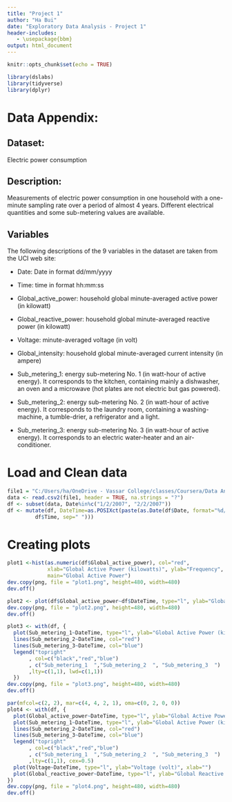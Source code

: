 ---
title: "Project 1"
author: "Ha Bui"
date: "Exploratory Data Analysis - Project 1"
header-includes:
   - \usepackage{bbm}
output: html_document
---

```{r setup, include=FALSE}
knitr::opts_chunk$set(echo = TRUE)
```

```{r}
library(dslabs)
library(tidyverse)
library(dplyr)
```

# Data Appendix:
## Dataset: 
Electric power consumption


## Description: 
Measurements of electric power consumption in one household with a one-minute sampling rate over a period of almost 4 years. Different electrical quantities and some sub-metering values are available.

## Variables
The following descriptions of the 9 variables in the dataset are taken from the UCI web site:

* Date: Date in format dd/mm/yyyy

* Time: time in format hh:mm:ss

* Global_active_power: household global minute-averaged active power (in kilowatt)

* Global_reactive_power: household global minute-averaged reactive power (in kilowatt)

* Voltage: minute-averaged voltage (in volt)

* Global_intensity: household global minute-averaged current intensity (in ampere)

* Sub_metering_1: energy sub-metering No. 1 (in watt-hour of active energy). It corresponds to the kitchen, containing mainly a dishwasher, an oven and a microwave (hot plates are not electric but gas powered).

* Sub_metering_2: energy sub-metering No. 2 (in watt-hour of active energy). It corresponds to the laundry room, containing a washing-machine, a tumble-drier, a refrigerator and a light.

* Sub_metering_3: energy sub-metering No. 3 (in watt-hour of active energy). It corresponds to an electric water-heater and an air-conditioner.


# Load and Clean data
```{r}
file1 = "C:/Users/ha/OneDrive - Vassar College/classes/Coursera/Data Analysis/Exploratory Data with R/household_power_consumption.txt"
data <- read.csv2(file1, header = TRUE, na.strings = "?")
df <- subset(data, Date%in%c("1/2/2007", "2/2/2007"))
df <- mutate(df, DateTime=as.POSIXct(paste(as.Date(df$Date, format="%d/%m/%Y"),
         df$Time, sep=" ")))
```

# Creating plots

```{r}
plot1 <-hist(as.numeric(df$Global_active_power), col="red",
             xlab="Global Active Power (kilowatts)", ylab="Frequency", 
             main="Global Active Power")
dev.copy(png, file = "plot1.png", height=480, width=480)
dev.off()
```
```{r}
plot2 <- plot(df$Global_active_power~df$DateTime, type="l", ylab="Global Active Power (kilowatts)", xlab="")
dev.copy(png, file = "plot2.png", height=480, width=480)
dev.off()
```


```{r}
plot3 <- with(df, {
  plot(Sub_metering_1~DateTime, type="l", ylab="Global Active Power (kilowatts)", col="black", xlab="")
  lines(Sub_metering_2~DateTime, col="red")
  lines(Sub_metering_3~DateTime, col="blue")
  legend("topright"
       , col=c("black","red","blue")
       , c("Sub_metering_1  ","Sub_metering_2  ", "Sub_metering_3  ")
       ,lty=c(1,1), lwd=c(1,1))
  })
dev.copy(png, file = "plot3.png", height=480, width=480)
dev.off()

```

```{r}
par(mfcol=c(2, 2), mar=c(4, 4, 2, 1), oma=c(0, 2, 0, 0))
plot4 <- with(df, {
  plot(Global_active_power~DateTime, type="l", ylab="Global Active Power (kilowatts)", xlab="")
  plot(Sub_metering_1~DateTime, type="l", ylab="Global Active Power (kilowatts)", col="black", xlab="")
  lines(Sub_metering_2~DateTime, col="red")
  lines(Sub_metering_3~DateTime, col="blue")
  legend("topright"
       , col=c("black","red","blue")
       , c("Sub_metering_1  ","Sub_metering_2  ", "Sub_metering_3  ")
       ,lty=c(1,1), cex=0.5)
  plot(Voltage~DateTime, type="l", ylab="Voltage (volt)", xlab="")
  plot(Global_reactive_power~DateTime, type="l", ylab="Global Reactive Power (kilowatts)", xlab="")
})
dev.copy(png, file = "plot4.png", height=480, width=480)
dev.off()

```